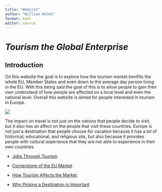 ```yaml
---
title: "Website"
author: "William Helms"
format: html
editor: source
---
```


# ***Tourism the Global Enterprise***

## **Introduction**

On this website the goal is to explore how the tourism market benifits the whole EU, Member States and even down to the average day person living in the EU. With this being said the goal of this is to allow people to gain their own understand of how people are affected on a local level and even the national level. Overall this website is aimed for people interested in tourism in Europe.

![](https://banner2.cleanpng.com/20180330/uze/avic7d59d.webp)

The impact on travel is not just on the nations that people decide to visit, but it also has an affect on the people that visit these countries. Europe is not just a destination that people choose for vacation because it has a lot of historical, educational, and religious site, but also because it provides people with cultural experience that they are not able to experience in their own countries.

-   [Jobs Through Tourism](Page2.html)

-   [Cornerstone of the EU Market](Page1.html)

-   [How Tourism Affects the Market](page3.html)

-   [Why Picking a Destination is Important](page4.html)

